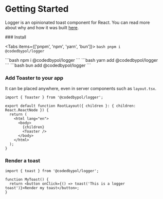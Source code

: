 
# Getting Started

Logger is an opinionated toast component for React. You can read more about why and how it was built [here](https://polgubau.com/ui/building-a-toast-component).

<Steps>
### Install

<Tabs items={['pnpm', 'npm', 'yarn', 'bun']}>
  <Tab>
    ```bash
    pnpm i @codedbypol/logger
    ```

  </Tab>
  <Tab>
    ```bash
    npm i @codedbypol/logger
    ```
  </Tab>
  <Tab>
    ```bash
    yarn add @codedbypol/logger
    ```
  </Tab>
    <Tab>
    ```bash
    bun add @codedbypol/logger
    ```
  </Tab>
</Tabs>

### Add Toaster to your app

It can be placed anywhere, even in server components such as `layout.tsx`.

```tsx
import { Toaster } from '@codedbypol/logger';

export default function RootLayout({ children }: { children: React.ReactNode }) {
  return (
    <html lang="en">
      <body>
        {children}
        <Toaster />
      </body>
    </html>
  );
}
```

### Render a toast

```tsx
import { toast } from '@codedbypol/logger';

function MyToast() {
  return <button onClick={() => toast('This is a logger toast')}>Render my toast</button>;
}
```

</Steps>
